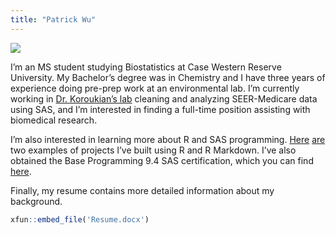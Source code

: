 ```yaml
---
title: "Patrick Wu"
---
```



![](avatar.JPG)


I'm an MS student studying Biostatistics at Case Western Reserve University. My Bachelor's degree was in Chemistry and I have three years of experience doing pre-prep work at an environmental lab. I'm currently working in [Dr. Koroukian's lab](https://case.edu/cancer/members/member-directory/siran-m-koroukian) cleaning and analyzing SEER-Medicare data using SAS, and I'm interested in finding a full-time position assisting with biomedical research.

I'm also interested in learning more about R and SAS programming. [Here](PatrickWu-Study1.html) [are](PatrickWu-Study1.html) two examples of projects I've built using R and R Markdown. I've also obtained the Base Programming 9.4 SAS certification, which you can find [here](https://www.youracclaim.com/badges/99db93af-c500-4580-a5db-03c41e282e4f/public_url).


Finally, my resume contains more detailed information about my background.


```r
xfun::embed_file('Resume.docx')
```
